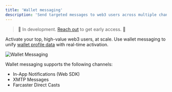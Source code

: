 ```yaml
---
title: 'Wallet messaging'
description: 'Send targeted messages to web3 users across multiple channels including in-app notifications, XMTP, and Farcaster, with deep personalization based on wallet intelligence.'
---
```


> 🚧 In development. <a href="https://cal.com/formo/30min">Reach out</a> to get early access. 🚧

Activate your top, high-value web3 users, at scale. Use wallet messaging to unify [wallet profile data](/features/wallet-intelligence/wallet-profiles) with real-time activation.

<Frame caption="Wallet messaging helps you reach and activate dormant users.">
	<img src="/images/wallet-intelligence-messaging.png" alt="Wallet Messaging" />
</Frame>

Wallet messaging supports the following channels:
- In-App Notifications (Web SDK)
- XMTP Messages
- Farcaster Direct Casts